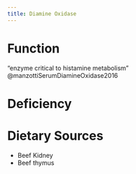 ```yaml
---
title: Diamine Oxidase
---
```


# Function

"enzyme critical to histamine metabolism" @manzottiSerumDiamineOxidase2016

# Deficiency

# Dietary Sources

- Beef Kidney
- Beef thymus
